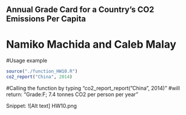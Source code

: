 ## Annual Grade Card for a Country's CO2 Emissions Per Capita
# Namiko Machida and Caleb Malay

#Usage example
```r
source("./function_HW10.R")
co2_report("China", 2014)
```
#Calling the function by typing "co2_report_report("China", 2014)"
#will return: "Grade:F; 7.4 tonnes CO2 per person per year"

Snippet: ![Alt text] HW10.png
